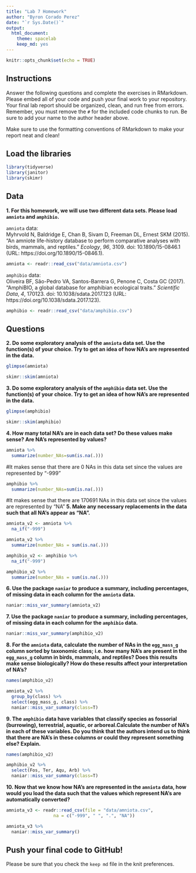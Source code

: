 ```yaml
---
title: "Lab 7 Homework"
author: "Byron Corado Perez"
date: "`r Sys.Date()`"
output:
  html_document: 
    theme: spacelab
    keep_md: yes
---
```


```r
knitr::opts_chunk$set(echo = TRUE)
```

## Instructions
Answer the following questions and complete the exercises in RMarkdown. Please embed all of your code and push your final work to your repository. Your final lab report should be organized, clean, and run free from errors. Remember, you must remove the `#` for the included code chunks to run. Be sure to add your name to the author header above.  

Make sure to use the formatting conventions of RMarkdown to make your report neat and clean!  

## Load the libraries
```r
library(tidyverse)
library(janitor)
library(skimr)
``` 

## Data
**1. For this homework, we will use two different data sets. Please load `amniota` and `amphibio`.**  

`amniota` data:  
Myhrvold N, Baldridge E, Chan B, Sivam D, Freeman DL, Ernest SKM (2015). “An amniote life-history
database to perform comparative analyses with birds, mammals, and reptiles.” _Ecology_, *96*, 3109.
doi: 10.1890/15-0846.1 (URL: https://doi.org/10.1890/15-0846.1).
```r
amniota <- readr::read_csv("data/amniota.csv")
```

`amphibio` data:  
Oliveira BF, São-Pedro VA, Santos-Barrera G, Penone C, Costa GC (2017). “AmphiBIO, a global database
for amphibian ecological traits.” _Scientific Data_, *4*, 170123. doi: 10.1038/sdata.2017.123 (URL:
https://doi.org/10.1038/sdata.2017.123).
```r
amphibio <- readr::read_csv("data/amphibio.csv")
```

## Questions  
**2. Do some exploratory analysis of the `amniota` data set. Use the function(s) of your choice. Try to get an idea of how NA's are represented in the data.**  

```r
glimpse(amniota)
```
```r
skimr::skim(amniota)
```

**3. Do some exploratory analysis of the `amphibio` data set. Use the function(s) of your choice. Try to get an idea of how NA's are represented in the data.**  

```r
glimpse(amphibio)
```
```r
skimr::skim(amphibio)
```

**4. How many total NA's are in each data set? Do these values make sense? Are NA's represented by values?**   

```r
amniota %>% 
  summarize(number_NAs=sum(is.na(.)))
```
#It makes sense that there are 0 NAs in this data set since the values are represented by "-999"
```r
amphibio %>% 
  summarize(number_NAs=sum(is.na(.)))
```
#It makes sense that there are 170691 NAs in this data set since the values are represented by "NA"
**5. Make any necessary replacements in the data such that all NA's appear as "NA".**   
```r
amniota_v2 <- amniota %>% 
  na_if("-999")
```
```r
amniota_v2 %>% 
  summarize(number_NAs = sum(is.na(.)))
```

```r
amphibio_v2 <- amphibio %>% 
  na_if("-999")
```
```r
amphibio_v2 %>% 
  summarize(number_NAs = sum(is.na(.)))
```

**6. Use the package `naniar` to produce a summary, including percentages, of missing data in each column for the `amniota` data.**  
```r
naniar::miss_var_summary(amniota_v2)
```

**7. Use the package `naniar` to produce a summary, including percentages, of missing data in each column for the `amphibio` data.**
```r
naniar::miss_var_summary(amphibio_v2)
```

**8. For the `amniota` data, calculate the number of NAs in the `egg_mass_g` column sorted by taxonomic class; i.e. how many NA's are present in the `egg_mass_g` column in birds, mammals, and reptiles? Does this results make sense biologically? How do these results affect your interpretation of NA's?**  

```r
names(amphibio_v2)
```
```r
amniota_v2 %>%
  group_by(class) %>%
  select(egg_mass_g, class) %>% 
  naniar::miss_var_summary(class=T)
```

**9. The `amphibio` data have variables that classify species as fossorial (burrowing), terrestrial, aquatic, or arboreal.Calculate the number of NA's in each of these variables. Do you think that the authors intend us to think that there are NA's in these columns or could they represent something else? Explain.**
```r
names(amphibio_v2)
```
```r
amphibio_v2 %>%
  select(Fos, Ter, Aqu, Arb) %>% 
  naniar::miss_var_summary(class=T)
```

**10. Now that we know how NA's are represented in the `amniota` data, how would you load the data such that the values which represent NA's are automatically converted?**
```r
amniota_v3 <- readr::read_csv(file = "data/amniota.csv", 
                  na = c("-999", " ", ".", "NA"))
```
```r
amniota_v3 %>%
  naniar::miss_var_summary()
```

## Push your final code to GitHub!
Please be sure that you check the `keep md` file in the knit preferences.  
